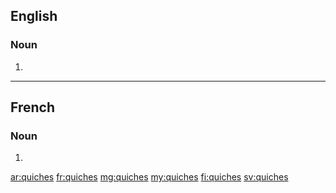 ==English==

===Noun===
{{head|en|noun plural form}}

# {{plural of|quiche|lang=en}}

----

==French==

===Noun===
{{head|fr|noun plural form|g=?}}

# {{plural of|quiche|lang=fr}}

[[ar:quiches]]
[[fr:quiches]]
[[mg:quiches]]
[[my:quiches]]
[[fi:quiches]]
[[sv:quiches]]